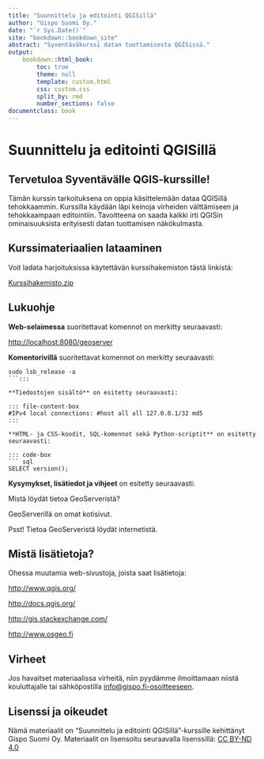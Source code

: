 ```yaml
---
title: "Suunnittelu ja editointi QGISillä"
author: "Gispo Suomi Oy."
date: "`r Sys.Date()`"
site: "bookdown::bookdown_site"
abstract: "Syventäväkurssi datan tuottamisesta QGISissä."
output:
    bookdown::html_book:
        toc: true
        theme: null
        template: custom.html
        css: custom.css
        split_by: rmd
        number_sections: false
documentclass: book
---
```


# Suunnittelu ja editointi QGISillä

## Tervetuloa Syventävälle QGIS-kurssille!

Tämän kurssin tarkoituksena on oppia käsittelemään dataa QGISillä tehokkaammin.
Kurssilla käydään läpi keinoja virheiden välttämiseen ja tehokkaampaan editointiin.
Tavoitteena on saada kaikki irti QGISin ominaisuuksista erityisesti datan tuottamisen näkökulmasta.

## Kurssimateriaalien lataaminen

Voit ladata harjoituksissa käytettävän kurssihakemiston tästä linkistä:

::: note-box
[Kurssihakemisto.zip](https://drive.google.com/uc?export=download&id=1mn5UeGgBxYZ29qG0igVmKanzVpeNEaK5)
:::

## Lukuohje

**Web-selaimessa** suoritettavat komennot on merkitty seuraavasti:

::: note-box
<http://localhost:8080/geoserver>
:::

**Komentorivillä** suoritettavat komennot on merkitty seuraavasti:

::: commandline-box
``` shell
sudo lsb_release -a
```:::

**Tiedostojen sisältö** on esitetty seuraavasti:

::: file-content-box
#IPv4 local connections: #host all all 127.0.0.1/32 md5
:::

**HTML- ja CSS-koodit, SQL-komennot sekä Python-scriptit** on esitetty seuraavasti:

::: code-box
``` sql
SELECT version();
```
:::

**Kysymykset, lisätiedot ja vihjeet** on esitetty seuraavasti:

::: hint-box
Mistä löydät tietoa GeoServeristä?

GeoServerillä on omat kotisivut.

Psst! Tietoa GeoServeristä löydät internetistä.
:::

## Mistä lisätietoja?

Ohessa muutamia web-sivustoja, joista saat lisätietoja:

::: note-box
<http://www.qgis.org/>
:::

::: note-box
<http://docs.qgis.org/>
:::

::: note-box
<http://gis.stackexchange.com/>
:::

::: note-box
<http://www.osgeo.fi>
:::

## Virheet

Jos havaitset materiaalissa virheitä, niin pyydämme ilmoittamaan niistä kouluttajalle tai sähköpostilla [info\@gispo.fi-osoitteeseen](mailto:info@gispo.fi-osoitteeseen){.email}.

## Lisenssi ja oikeudet

Nämä materiaalit on "Suunnittelu ja editointi QGISillä"-kurssille kehittänyt Gispo Suomi Oy. Materiaalit on lisensoitu seuraavalla lisenssillä: [CC BY-ND 4.0](https://creativecommons.org/licenses/by-nd/4.0/)
